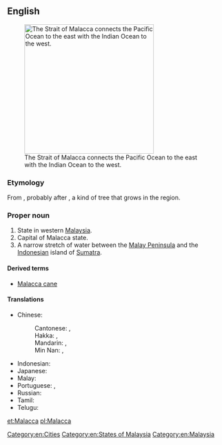 {{also|malacca}}
==English==
[[Image:Strait of malacca.jpg|thumb|right|300px|The Strait of Malacca connects the Pacific Ocean to the east with the Indian Ocean to the west.]]
===Etymology===
From {{etyl|ms|en}} {{term|Melaka|lang=ms}}, probably after {{term|melaka|lang=ms}}, a kind of tree that grows in the region.

===Proper noun===
{{en-proper noun}}

# State in western [[Malaysia]].
# Capital of Malacca state.
# A narrow stretch of water between the [[Malay Peninsula]] and the [[Indonesia]]n island of [[Sumatra]]. 

====Derived terms====
* [[Malacca cane]]

====Translations====
{{trans-top|state in Malaysia}}
* Chinese:
*: Cantonese: {{t|yue|馬六甲|sc=Hani}}, {{t|yue|马六甲|tr=maa5 luk6 gaap3|sc=Hani}}
*: Hakka: {{t|hak|馬六甲|sc=Hani}}, {{t|hak|马六甲|tr=Mâ-liuk-kap|sc=Hani}}
*: Mandarin: {{t|cmn|馬六甲}}, {{t+|cmn|马六甲|tr=Mǎliùjiǎ}}
*: Min Nan: {{t|nan|馬六甲|sc=Hani}}, {{t|nan|马六甲|tr=Má-la̍k-kah|sc=Hani}}
{{trans-mid}}
* Indonesian: {{t+|id|Melaka}}
* Japanese: {{t|ja|マラッカ|tr=Marakka|sc=Jpan}}
* Malay: {{t|ms|Melaka}}
* Portuguese: {{t|pt|Malaca|f}}, {{t|pt|Málaca|f}}
* Russian: {{t|ru|Мала́кка|f}}
* Tamil: {{t|ta|மலாக்கா|sc=Hans}}
* Telugu: {{t+|te|మలక్కా}}
{{trans-bottom}}

[[Category:en:Cities]]
[[Category:en:States of Malaysia]]
[[Category:en:Malaysia]]

[[et:Malacca]]
[[pl:Malacca]]
